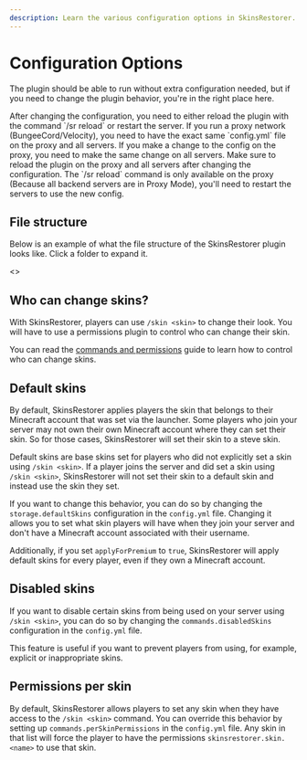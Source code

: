 ```yaml
---
description: Learn the various configuration options in SkinsRestorer.
---
```



# Configuration Options

The plugin should be able to run without extra configuration needed,
but if you need to change the plugin behavior, you're in the right place here.

<Callout type="info" emoji="ℹ️">
    After changing the configuration, you need to either reload the plugin with the command `/sr reload` or restart the
    server.
</Callout>

<Callout type="info" emoji="ℹ️">
    If you run a proxy network (BungeeCord/Velocity), you need to have the exact same `config.yml` file on the proxy and
    all servers.
    If you make a change to the config on the proxy, you need to make the same change on all servers.
    Make sure to reload the plugin on the proxy and all servers after changing the configuration.
    The `/sr reload` command is only available on the proxy (Because all backend servers are in Proxy Mode),
    you'll need to restart the servers to use the new config.
</Callout>

## File structure

Below is an example of what the file structure of the SkinsRestorer plugin looks like. Click a folder to expand it.

<Files>
    <Folder name="plugins" defaultOpen>
        <Folder name="SkinsRestorer" defaultOpen>
            <File name="config.yml" active />
            <Folder name="locales" defaultOpen>
                <Folder name="repository">
                    <File name="locale.json" />
                    <File name="locale_es.json" />
                    <File name="locale_fr.json" />
                    <File name="locale_it.json" />
                    <File name="locale_nl.json" />
                </Folder>
                <Folder name="custom">
                    <></>
                </Folder>
            </Folder>
            <Folder name="cache">
                <File name="Pistonmaster.mojangcache" />
            </Folder>
            <Folder name="players">
                <File name="b1ae0778-4817-436c-96a3-a72c67cda060.player" />
            </Folder>
            <Folder name="skins">
                <File name="b1ae0778-4817-436c-96a3-a72c67cda060.playerskin" />
            </Folder>
        </Folder>
    </Folder>
</Files>

## Who can change skins?

With SkinsRestorer, players can use `/skin <skin>` to change their look.
You will have to use a permissions plugin to control who can change their skin.

You can read the [commands and permissions](/docs/configuration/commands-permissions) guide to learn how to control who can change skins.

## Default skins

By default,
SkinsRestorer applies players the skin that belongs to their Minecraft account that was set via the launcher.
Some players who join your server may not own their own Minecraft account where they can set their skin.
So for those cases, SkinsRestorer will set their skin to a steve skin.

Default skins are base skins set for players who did not explicitly set a skin using `/skin <skin>`.
If a player joins the server and did set a skin using `/skin <skin>`,
SkinsRestorer will not set their skin to a default skin and instead use the skin they set.

If you want to change this behavior,
you can do so by changing the `storage.defaultSkins` configuration in the `config.yml` file.
Changing it allows you to set
what skin players will have when they join your server
and don't have a Minecraft account associated with their username.

Additionally, if you set `applyForPremium` to `true`, SkinsRestorer will apply default skins for every player,
even if they own a Minecraft account.

## Disabled skins

If you want to disable certain skins from being used on your server using `/skin <skin>`,
you can do so by changing the `commands.disabledSkins` configuration in the `config.yml` file.

This feature is useful if you want to prevent players from using, for example, explicit or inappropriate skins.

## Permissions per skin

By default, SkinsRestorer allows players to set any skin when they have access to the `/skin <skin>` command.
You can override this behavior by setting up `commands.perSkinPermissions` in the `config.yml` file.
Any skin in that list will force the player to have the permissions `skinsrestorer.skin.<name>` to use that skin.
